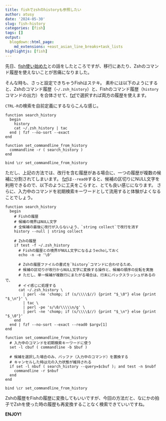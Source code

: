 ```yaml
---
title: fishでzshのhistoryも参照したい
author: atusy
date: '2024-05-30'
slug: fish-history
categories: [fish]
tags: []
output:
  blogdown::html_page:
    md_extensions: +east_asian_line_breaks+task_lists
highlightjs: [fish]
---
```


先日、[fish使い始めた](https://blog.atusy.net/2024/05/27/fish/)との話をしたところですが、移行にあたり、Zshのコマンド履歴を使えないことが苦痛になりました。

そんな時も、さっと設定できちゃうFishはステキ。
素朴には以下のようにすると、Zshのコマンド履歴（`~/.zsh_history`）と、Fishのコマンド履歴（`history`コマンドの出力）を合体させて、[fzf](https://github.com/junegunn/fzf)で選択すれば両方の履歴を使えます。

`CTRL-R`の検索を自前定義にするならこんな感じ。

``` fish
function search_history
  begin
    history
    cat ~/.zsh_history | tac
  end | fzf --no-sort --exact
end

function set_commandline_from_history
  commandline -r ( search_history )
end

bind \cr set_commandline_from_history
```

ただし、上記の方法では、改行を含む履歴がある場合に、一つの履歴が複数の候補に分割されてしまいます。
[fzf](https://github.com/junegunn/fzf)は`--read0`すると、候補の区切りにNULL文字を利用できるので、以下のように工夫をこらすと、とても良い感じになります。
さらに、入力中のコマンドを初期検索キーワードとして流用すると体験がよくなることでしょう。

```fish
function search_history
  begin
    # Fishの履歴
    # 候補の境界はNULL文字
    # 全候補の最後に改行が入らないよう、`string collect`で改行を消す
    history --null | string collect

    # Zshの履歴
    if test -f ~/.zsh_history
      # Fishの履歴との境界がNULL文字になるようechoしておく
      echo -n -e '\0'

      # Zshの履歴ファイルの書式を`history`コマンドに合わせるため、
      # 候補の区切りが改行からNULL文字に変換する操作と、候補の順序の反転を実施
      # ただし、単一候補が複数行にまたがる場合は、行末にバックスラッシュがあるので、
      # イイ感じに処理する
      cat ~/.zsh_history \
        | perl -ne 'chomp; if (s/\\\\$//) {print "$_\0"} else {print "$_\n"}' \
        | tac \
        | perl -pe 's/\0/\\\\\n/g' \
        | perl -ne 'chomp; if (s/\\\\$//) {print "$_\n"} else {print "$_\0"}'
    end
  end | fzf --no-sort --exact --read0 $argv[1]
end

function set_commandline_from_history
  # 入力中のコマンドを初期検索キーワードに使う
  set -l cbuf ( commandline -b $buf )

  # 候補を選択した場合のみ、バッファ（入力中のコマンド）を置換する
  # キャンセルした時は元の入力状態が維持される
  if set -l nbuf ( search_history --query=$cbuf ); and test -n $nubf
    commandline -r $nbuf
  end
end

bind \cr set_commandline_from_history
```

Zshの履歴をFishの履歴に変換してもいいですが、今回の方法だと、なにかの拍子でZshを使った時の履歴も再変換することなく検索できていいですね。

**ENJOY!**
